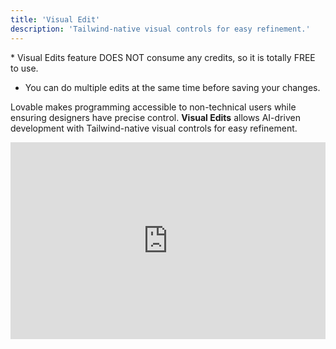 ```yaml
---
title: 'Visual Edit'
description: 'Tailwind-native visual controls for easy refinement.'
---
```



<Info>
  * Visual Edits feature DOES NOT consume any credits, so it is totally FREE to use.&#x20;

  * You can do multiple edits at the same time before saving your changes.
</Info>

Lovable makes programming accessible to non-technical users while ensuring designers have precise control. **Visual Edits** allows AI-driven development with Tailwind-native visual controls for easy refinement.

<iframe width="100%" height="315" src="https://www.youtube.com/embed/3FrKcqDGfe0?si=8tN6rN9pFdRUfo6x" title="YouTube video player" frameborder="0" allow="accelerometer; autoplay; clipboard-write; encrypted-media; gyroscope; picture-in-picture; web-share" referrerpolicy="strict-origin-when-cross-origin" allowfullscreen />

## How It Works

<Tip>
  **Keyboard shortcut**

  * Option + s on Mac

  * Alt + s on PC
</Tip>

* **Activate** the tool from the editor toolbar.

* **Hover & Click** on UI elements (buttons, text, images) to edit.

* **Modify Attributes** like text, colors, layout, font weights, and image sizes.

* **Select Parent Elements** for structural changes.

* **Use AI-Powered Prompts** for complex adjustments.

* **Preview in Real-Time** and save when satisfied.

This streamlines UI refinements, combining AI assistance with manual precision.

<iframe width="100%" height="315" src="https://www.youtube.com/embed/b-O7Ew0Q2ig?si=qnEZvVf9PZ0prOZM" title="YouTube video player" frameborder="0" allow="accelerometer; autoplay; clipboard-write; encrypted-media; gyroscope; picture-in-picture; web-share" referrerpolicy="strict-origin-when-cross-origin" allowfullscreen />

[This is the technical background](https://x.com/emilahlback/status/1894488375517671795) of what went into building this feature.
